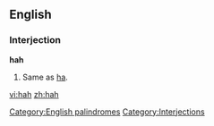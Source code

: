 ==English==
[[Category:English palindromes]]
===Interjection===
'''hah'''
#Same as [[ha]].

[[Category:Interjections]]

[[vi:hah]]
[[zh:hah]]